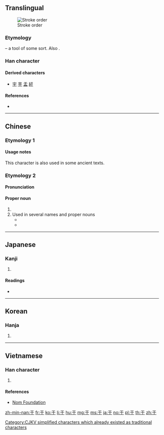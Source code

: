 {{also|千|干|子|扵|於}}<!-- may be replaced by zh-forms -->
==Translingual==
[[File:Animation of 于.gif|thumb|Stroke order]]

===Etymology===
{{liushu|i}} – a tool of some sort. Also {{Han simp|於|nocap=1}}.

===Han character===
{{Han char|rn=7|rad=二|as=01|sn=3|four=10400|canj=MD}}

====Derived characters====
* [[宇]] [[芋]] [[盂]] [[紆]]

====References====
* {{Han ref|kx=0086.060|dkj=00252|dj=0177.040|hdz=10004.050|uh=4E8E|ud=20110|bh=A45F|bd=42079}}

----

==Chinese==

===Etymology 1===
{{zh-see|於}}

====Usage notes====
This character is also used in some ancient texts.

===Etymology 2===
{{zh-forms}}

====Pronunciation====
{{zh-pron
|m=yú
|c=jyu4,jyu1
|h=
|mn=î/û
|w=
|mc=y
|oc=y
|ma=
|cat=pn
}}

====Proper noun====
{{zh-proper noun}}

# {{surname|lang=zh}}
# Used in several names and proper nouns
#* {{zh-x|單{chán}于|chief of the Xiongnu; a Chinese surname}}
#* {{zh-x|^淳于|a Chinese surname}}

----

==Japanese==

===Kanji===
{{ja-kanji|grade=|rs=二01}}

# {{defn|lang=ja|sort=二01}}

====Readings====
* {{ja-readings|on=[[う]] (u), [[く]] (ku)|kun=[[ここに]] (kokoni), [[ゆく]] (yuku)}}

----

==Korean==

===Hanja===
{{ko-hanja|hangeul=우|rv=u|mr=u}}

# {{defn|lang=ko|sort=二01}}

----

==Vietnamese==

===Han character===
{{vi-hantu|[[vu]], [[vo]], [[vò]]|rs=二01}}

# {{defn|lang=vi|sort=二01}}

====References====
* [http://nomfoundation.org/common/nom_details.php?codepoint=4e8e Nom Foundation]

[[Category:CJKV simplified characters which already existed as traditional characters]]

[[zh-min-nan:于]]
[[fr:于]]
[[ko:于]]
[[li:于]]
[[hu:于]]
[[mg:于]]
[[ms:于]]
[[ja:于]]
[[no:于]]
[[pl:于]]
[[th:于]]
[[zh:于]]